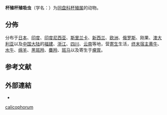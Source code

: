 {{Speciesbox
| genus = Calicophoron
| species = calicophorum
| authority = (Fischoeder, 1901){{r|id9983}}
}}

'''杯殖杯殖吸虫'''（学名：''{{lang|la|Calicophoron calicophorum}}''）为[[同盘科|同盘科]][[杯殖属|杯殖属]]的动物{{r|id9983}}。

==分佈==
分布于[[日本|日本]]、[[印度|印度]]、[[印度尼西亚|印度尼西亚]]、[[斯里兰卡|斯里兰卡]]、[[新西兰|新西兰]]、[[欧洲|欧洲]]、[[俄罗斯|俄罗斯]]、刚果、[[澳大利亚|澳大利亚]]以及[[中国大陆|中国大陆]]的[[福建|福建]]、[[浙江|浙江]]、[[四川|四川]]、[[云南|云南]]等地{{r|id9983}}，营[[寄生|寄生]]生活{{r|id9983}}，[[终末宿主|终末宿主]][[黄牛|黄牛]]、[[水牛|水牛]]、[[绵羊|绵羊]]、[[黑斑羚|黑斑羚]]、[[麋羚|麋羚]]、[[斑马|斑马]]{{r|id9983}}以及寄生于[[瘤胃|瘤胃]]{{r|id9983}}。

==参考文献==
{{reflist|refs=
<ref name='id9983'>{{cite web
| url =http://www.bioinfo.cn/db05/BjdwSpecies.php?action=view&id=9983 |deadurl=yes
| archive-url=https://web.archive.org/web/20160305061745/http://www.bioinfo.cn/db05/BjdwSpecies.php?action=view&id=9983
| title=杯殖杯殖吸虫 |work =《中国动物物种编目数据库》
| publisher =中国科学院微生物研究所|author =中国科学院动物研究所
| access-date=2009-04-16|archive-date=2016-03-05|language=zh-hans}}</ref>
}}

==外部連結==
{{commons category|Calicophoron calicophorum}}
*{{Wikispecies-inline|Calicophoron calicophorum}}
{{Taxonbar}}

[[Category:杯殖属|calicophorum]]


{{吸虫小作品}}